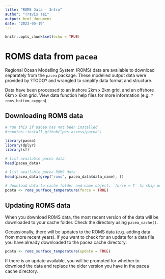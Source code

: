 ```yaml
---
title: "ROMS Data - Intro"
author: "Travis Tai"
output: html_document
date: "2023-06-19"
---
```


```r
knitr::opts_chunk$set(echo = TRUE)
```

# ROMS data from `pacea`

Regional Ocean Modelling System (ROMS) data are available to download separately
from the `pacea` package. These modelled output data were provided by ?TODO? and
wrangled to simplify data format and structure.

Data have been processed to an inshore 2km x 2km grid, and an offshore 6km x 6km
grid. View data function help files for more information
(e.g. `?roms_bottom_oxygen`)

## Downloading ROMS data

```r

# run this if pacea has not been installed
#remotes::install_github("pbs-assess/pacea")

library(pacea)
library(dplyr)
library(sf)

# list available pacea data
head(pacea_data)

# list available pacea ROMS data
head(pacea_data[grep("roms", pacea_data$data_name), ])

# download data to cache folder and name object; `force = T` to skip user prompt
pdata <- roms_surface_temperature(force = TRUE)

```

## Updating ROMS data

When you download ROMS data, the most recent version of the data will be
downloaded to your cache folder. Check the directory using `pacea_cache()`.

Occassionally, there will be updates to the ROMS data (e.g. adding data from
more recent years). If you want to check for an update for a data file you have
already downloaded to the pacea cache directory:

```r
pdata <- roms_surface_temperature(update = TRUE)
```

If there is an update available, you will be prompted for whether to download
the data and replace the older version you have in the pacea cache directory.
